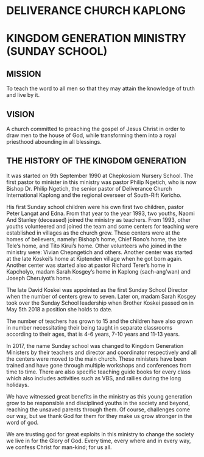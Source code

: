# DELIVERANCE CHURCH KAPLONG

# KINGDOM GENERATION MINISTRY (SUNDAY SCHOOL)

## MISSION

To teach the word to all men so that they may attain the knowledge of truth and live by it.

## VISION

A church committed to preaching the gospel of Jesus Christ in order to draw men to the house of God, while transforming them into a royal priesthood abounding in all blessings.

## THE HISTORY OF THE KINGDOM GENERATION

It was started on 9th September 1990 at Chepkosiom Nursery School. The first pastor to minister in this ministry was pastor Philip Ngetich, who is now Bishop Dr. Philip Ngetich, the senior pastor of Deliverance Church International Kaplong and the regional overseer of South-Rift Kericho.

His first Sunday school children were his own first two children, pastor Peter Langat and Edna. From that year to the year 1993, two youths, Naomi And Stanley (deceased) joined the ministry as teachers. From 1993, other youths volunteered and joined the team and some centers for teaching were established in villages as the church grew. These centers were at the homes of believers, namely: Bishop’s home, Chief Rono’s home, the late Tele’s home, and Tito Kirui’s home. Other volunteers who joined in the ministry were: Vivian Chepngetich and others. Another center was started at the late Koskei’s home at Kiptenden village when he got born again. Another center was started also at pastor Richard Terer’s home in Kapcholyo, madam Sarah Kosgey’s home in Kaplong (sach-ang’wan) and Joseph Cheruiyot’s home.

The late David Koskei was appointed as the first Sunday School Director when the number of centers grew to seven. Later on, madam Sarah Kosgey took over the Sunday School leadership when Brother Koskei passed on in May 5th 2018 a position she holds to date.

The number of teachers has grown to 15 and the children have also grown in number necessitating their being taught in separate classrooms according to their ages, that is 4-6 years, 7-10 years and 11-13 years.

In 2017, the name Sunday school was changed to Kingdom Generation Ministers by their teachers and director and coordinator respectively and all the centers were moved to the main church. These ministers have been trained and have gone through multiple workshops and conferences from time to time. There are also specific teaching guide books for every class which also includes activities such as VBS, and rallies during the long holidays.

We have witnessed great benefits in the ministry as this young generation grow to be responsible and disciplined youths in the society and beyond, reaching the unsaved parents through them. Of course, challenges come our way, but we thank God for them for they make us grow stronger in the word of god.

We are trusting god for great exploits in this ministry to change the society we live in for the Glory of God. Every time, every where and in every way, we confess Christ for man-kind; for us all.
